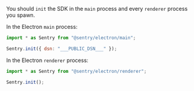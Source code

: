 You should `init` the SDK in the `main` process and every `renderer` process you spawn.

<SignInNote />

In the Electron `main` process:
```javascript
import * as Sentry from "@sentry/electron/main";

Sentry.init({ dsn: "___PUBLIC_DSN___" });
```

In the Electron `renderer` process:
```javascript
import * as Sentry from "@sentry/electron/renderer";

Sentry.init();
```
